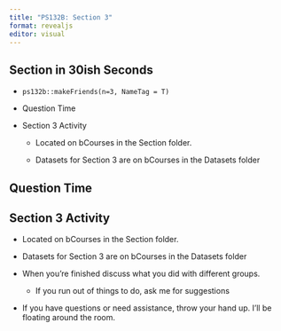 ```yaml
---
title: "PS132B: Section 3"
format: revealjs
editor: visual
---
```


## Section in 30ish Seconds

-   `ps132b::makeFriends(n=3, NameTag = T)`

-   Question Time

-   Section 3 Activity

    -   Located on bCourses in the Section folder.

    -   Datasets for Section 3 are on bCourses in the Datasets folder

## Question Time

## Section 3 Activity

-   Located on bCourses in the Section folder.

-   Datasets for Section 3 are on bCourses in the Datasets folder

-   When you're finished discuss what you did with different groups.

    -   If you run out of things to do, ask me for suggestions

-   If you have questions or need assistance, throw your hand up. I'll be floating around the room.
